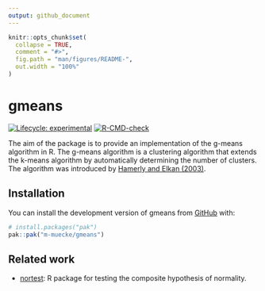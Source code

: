 ```yaml
---
output: github_document
---
```


<!-- README.md is generated from README.Rmd. Please edit that file -->

```r
knitr::opts_chunk$set(
  collapse = TRUE,
  comment = "#>",
  fig.path = "man/figures/README-",
  out.width = "100%"
)
```

# gmeans

<!-- badges: start -->
[![Lifecycle: experimental](https://img.shields.io/badge/lifecycle-experimental-orange.svg)](https://lifecycle.r-lib.org/articles/stages.html#experimental)
[![R-CMD-check](https://github.com/m-muecke/gmeans/actions/workflows/R-CMD-check.yaml/badge.svg)](https://github.com/m-muecke/gmeans/actions/workflows/R-CMD-check.yaml)
<!-- badges: end -->

The aim of the package is to provide an implementation of the g-means algorithm in R.
The g-means algorithm is a clustering algorithm that extends the k-means algorithm by
automatically determining the number of clusters.
The algorithm was introduced by [Hamerly and Elkan (2003)](https://proceedings.neurips.cc/paper_files/paper/2003/file/234833147b97bb6aed53a8f4f1c7a7d8-Paper.pdf).

## Installation

You can install the development version of gmeans from [GitHub](https://github.com/) with:

```r
# install.packages("pak")
pak::pak("m-muecke/gmeans")
```

## Related work

* [nortest](https://CRAN.R-project.org/package=nortest): R package for testing the composite hypothesis of normality.
